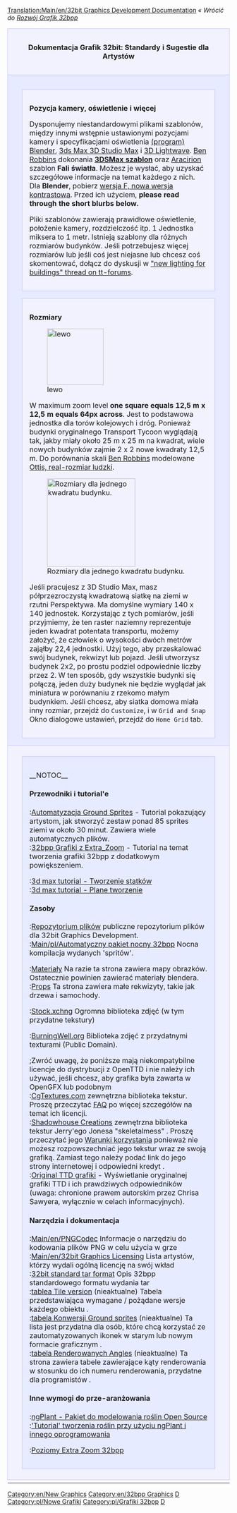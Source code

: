 <!--{{outdated|References outdated forum threads etc.  The 32bpp project referred to in this section is, as of 2017, dead}}-->{{nieaktualizowane/Pl|Odnośniki do starszych wątków na forum itp. Projekt 32bpp, o którym mowa w tej sekcji, od 2017 r. zanika poza wyjątkami}}

[[Translation:Main/en/32bit Graphics Development Documentation]]
''« Wrócić do [[Main/pl/Rozwój Grafiki 32bpp|Rozwój Grafik 32bpp]]''

{| width="100%"
|-
|colspan="2" style="background-color: #f1f2fe; border: 1px solid #c7c8fe; margin: 0; padding: 1em 1em 1em 1em; text-align:center"|<font size="3">'''Dokumentacja Grafik 32bit: Standardy i Sugestie dla Artystów'''</font>
|- valign="top"
|width="50%" style="background-color: #E7EBFF; border: 1px solid #c7c8fe; margin: 0; padding: 1em 1em 0em 1em;"|

<div style="margin:1em;padding:1em;border:1px solid #c7c8fe;background:#f1f2fe;">
<font size="3">'''Pozycja kamery, oświetlenie i więcej'''</font>

Dysponujemy niestandardowymi plikami szablonów, między innymi wstępnie ustawionymi pozycjami kamery i specyfikacjami oświetlenia [http://www.wikipedia.org/wiki/pl:Blender (program) Blender], [http://www.wikipedia.org/wiki/pl:Autodesk 3ds Max 3D Studio Max] i [http://www.wikipedia.org/wiki/pl:LightWave 3D Lightwave]. [[Archive/en/Ben|Ben Robbins]] dokonania [http://www.tt-forums.net/download/file.php?id=91802 '''3DSMax szablon'''] oraz [[Archive/en/Aracirion|Aracirion]] szablon '''Fali światła'''. Możesz je wysłać, aby uzyskać szczegółowe informacje na temat każdego z nich. Dla '''Blender''', pobierz [http://www.tt-forums.net/download.php?id=53231 wersja F, nowa wersja kontrastowa]. Przed ich użyciem, '''please read through the short blurbs below.'''

Pliki szablonów zawierają prawidłowe oświetlenie, położenie kamery, rozdzielczość itp. 1 Jednostka miksera to 1 metr. Istnieją szablony dla różnych rozmiarów budynków. Jeśli potrzebujesz więcej rozmiarów lub jeśli coś jest niejasne lub chcesz coś skomentować, dołącz do dyskusji w [http://tt-forums.net/viewtopic.php?t=24857 "new lighting for buildings" thread on tt-forums].
</div>

<div style="margin:1em;padding:1em;border:1px solid #c7c8fe;background:#f1f2fe;">
<font size="3">'''Rozmiary'''</font>

[[File:en/Model square.png|128px|lewo]]

W maximum zoom level '''one square equals 12,5 m x 12,5 m equals 64px across'''. Jest to podstawowa jednostka dla torów kolejowych i dróg. Ponieważ budynki oryginalnego Transport Tycoon wyglądają tak, jakby miały około 25 m x 25 m na kwadrat, wiele nowych budynków zajmie 2 x 2 nowe kwadraty 12,5 m. Do porównania skali [[Archive/en/Ben|Ben Robbins]] modelowane [http://tt-forums.net/download.php?id=48953 Ottis, real-rozmiar ludzki].

[[File:en/3dsmeasurements.jpeg|thumb|200px|right|Rozmiary dla jednego kwadratu budynku.]]

Jeśli pracujesz z 3D Studio Max, masz półprzezroczystą kwadratową siatkę na ziemi w rzutni Perspektywa. Ma domyślne wymiary 140 x 140 jednostek. Korzystając z tych pomiarów, jeśli przyjmiemy, że ten raster naziemny reprezentuje jeden kwadrat potentata transportu, możemy założyć, że człowiek o wysokości dwóch metrów zająłby 22,4 jednostki. Użyj tego, aby przeskalować swój budynek, rekwizyt lub pojazd. Jeśli utworzysz budynek 2x2, po prostu podziel odpowiednie liczby przez 2. W ten sposób, gdy wszystkie budynki się połączą, jeden duży budynek nie będzie wyglądał jak miniatura w porównaniu z rzekomo małym budynkiem. Jeśli chcesz, aby siatka domowa miała inny rozmiar, przejdź do <code>Customize</code>, i w <code>Grid and Snap</code> Okno dialogowe ustawień, przejdź do <code>Home Grid</code> tab.
</div>

|width="50%" style="background-color: #E7EBFF; border: 1px solid #c7c8fe; margin: 0; padding: 1em 1em 0em 1em;"|

<div style="margin:1em;padding:1em;border:1px solid #c7c8fe;background:#f1f2fe;">
<font size="3">'''Materiały'''</font>

[[File:en/Ref-%26-amb.png|400px|center]]

Dla '''every''' materiał, który tworzysz w <code>shaders</code> tab, zaleca się zmianę <code>Amb</code> parametru ('''0.5''' domyślnie) dopasować <code>Ref</code> parametr ('''1''' domyślnie). Zawsze musisz zmodyfikować <code>Ref</code> i <code>Amb</code> razem. Zdecydowano, że <code>Amb</code> powinna zawsze mieć tę samą wartość co <code>Ref</code>, ponieważ materiał powinien odbijać światło słoneczne lub inne źródła światła w taki sam sposób, jak odbija światło z otoczenia (światło otoczenia). Dlatego dla maksymalnego realizmu wartości powinny być takie same. Oczywiście nie jest to surowa zasada, masz swobodę artystyczną, aby się od tego odstąpić.

[[File:en/Official materials.png|150px|prawe]]

Archiwum plików szablonu zawiera plik o nazwie '''official_materials.blend'''. Zawiera niektóre materiały, których będziesz często potrzebować i które powinny wyglądać tak samo w różnych obiektach, na przykład chodniku. Umieść ten plik w miejscu, w którym może się zatrzymać. Gdy zbudujesz model i chcesz użyć oficjalnego materiału, '''link the material rather than just append it'''. Aby uzyskać dodatkowe instrukcje, zobacz [[Main/en/Using Official Materials]].
</div>

<div style="margin:1em;padding:1em;border:1px solid #c7c8fe;background:#f1f2fe;">
<font size="3">'''Minimalizowanie czasu renderowania'''</font>

[[File:en/AO-samples.png|400px|center]]

Renderowanie może być dość wolne. Aby skrócić czas renderowania podglądu, zmniejsz <code>Samples</code> wartość poniżej <code>Ambient Occlusion</code>.
</div>
|-
|colspan="2" style="background-color: #f1f2fe; border: 1px solid #c7c8fe; margin: 0; padding: 0.5em 1em 0.5em 1em;"|
<div style="margin:1em;padding:1em;border:1px solid #c7c8fe;background:#E7EBFF;">
__NOTOC__
====Przewodniki i tutorial'e====
;:[[Main/en/Ground Sprites Automated (New Graphics)|Automatyzacja Ground Sprites]] -  Tutorial pokazujący artystom, jak stworzyć zestaw ponad 85 sprites ziemi w około 30 minut. Zawiera wiele automatycznych plików.
;:[[Main/pl/Jak Stworzyć Grafiki 32bpp z Dodatkowym Powiększeniem|32bpp Grafiki z Extra_Zoom]] - Tutorial na temat tworzenia grafiki 32bpp z dodatkowym powiększeniem.

;:[http://www.tt-forums.net/viewtopic.php?f=36&t=39367 3d max tutorial - Tworzenie statków]
;:[http://www.tt-forums.net/viewtopic.php?f=36&t=39195 3d max tutorial - Plane tworzenie]

====Zasoby====
;:[[Main/pl/Repozytorium Rozowju Plików Grafik 32bpp|Repozytorium plików]] publiczne repozytorium plików dla 32bit Graphics Development.
;:[[Main/pl/Automatyczny pakiet nocny 32bpp]] Nocna kompilacja wydanych 'spritów'.

;:[[Main/en/Standardised materials (New Graphics)|Materiały]] Na razie ta strona zawiera mapy obrazków. Ostatecznie powinien zawierać materiały blendera.
;:[[Main/pl/Rekwizyty (Nowe Grafik)|Props]] Ta strona zawiera małe rekwizyty, takie jak drzewa i samochody.

;:[http://www.sxc.hu Stock.xchng] Ogromna biblioteka zdjęć (w tym przydatne tekstury)

;:[http://www.burningwell.org BurningWell.org] Biblioteka zdjęć z przydatnymi texturami (Public Domain).


;;Zwróć uwagę, że poniższe mają niekompatybilne licencje do dystrybucji z OpenTTD i nie należy ich używać, jeśli chcesz, aby grafika była zawarta w OpenGFX lub podobnym
;:[http://www.cgtextures.com/ CgTextures.com] zewnętrzna biblioteka tekstur. Proszę przeczytać [http://cgtextures.com/content.php?action=faq FAQ] po więcej szczegółów na temat ich licencji.
;:[http://shadowhousecreations.blogspot.com/ Shadowhouse Creations] zewnętrzna biblioteka tekstur Jerry'ego Jonesa "skeletalmess" . Proszę przeczytać jego [http://shadowhousecreations.blogspot.com/p/tou.html Warunki korzystania] ponieważ nie możesz rozpowszechniać jego tekstur wraz ze swoją grafiką. Zamiast tego należy podać link do jego strony internetowej i odpowiedni kredyt .
;:[http://www.chrissawyergames.com/feature1a.htm Original TTD grafiki] - Wyświetlanie oryginalnej grafiki TTD i ich prawdziwych odpowiedników (uwaga: chronione prawem autorskim przez Chrisa Sawyera, wyłącznie w celach informacyjnych).

====Narzędzia i dokumentacja====
;:[[Main/en/PNGCodec]] Informacje o narzędziu do kodowania plików PNG w celu użycia w grze
;:[[Main/en/32bit Graphics Licensing]] Lista artystów, którzy wydali ogólną licencję na swój wkład
;:[[Main/pl/Standardowy format tar 32bity|32bit standard tar format]] Opis 32bpp standardowego formatu wydania tar 
;:[[Main/en/Tile version table (New graphics)|tablea Tile version]] (nieaktualne) Tabela przedstawiająca wymagane / pożądane wersje każdego obiektu .
;:[[Main/en/Ground sprites conversions list (New Graphics)|tabela Konwersji Ground sprites]] (nieaktualne) Ta lista jest przydatna dla osób, które chcą korzystać ze zautomatyzowanych ikonek w starym lub nowym formacie graficznym .
;:[[Main/en/Rendered Angles table (New graphics)|tabela Renderowanych Angles]] (nieaktualne) Ta strona zawiera tabele zawierające kąty renderowania w stosunku do ich numeru renderowania, przydatne dla programistów .

====Inne wymogi do prze-aranżowania====  
;:[http://ngplant.sourceforge.net/ ngPlant - Pakiet do modelowania roślin Open Source]
;:[http://yorik.orgfree.com/tutorials/treemaking.html 'Tutorial' tworzenia roślin przy użyciu ngPlant i innego oprogramowania]

;:[[Main/pl/Rozgrywka z grafiką 32 bpp|Poziomy Extra Zoom 32bpp]]

</div>
|-
|}


<!--{{en/Navbox Graphics Development}}-->{{pl/Navbox Programowanie grafik}}

[[Category:en/New Graphics]][[Category:en/32bpp Graphics]][[Category:en/32bpp Graphics Developer resources|D]]
[[Category:pl/Nowe Grafiki]][[Category:pl/Grafiki 32bpp]][[Category:pl/Zasoby Twórców Grafik 32bpp|D]]